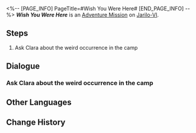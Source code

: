<%-- [PAGE_INFO]
PageTitle=#Wish You Were Here#
[END_PAGE_INFO] --%>
{{Stub|Dialogue.}}
{{Mission Infobox
|id            = 2010909
|title         = 
|image         = <!--Mission Wish You Were Here.png-->
|type          = Adventure
|event_name    = 
|chapter       = 
|requirements  = Complete {{cx}}<!--Hidden Exploration Objective ID 2010907--> and wait for the next Daily [[Reset]]
|summary       = <!--official mission summary from Fate's Atlas-->
|characters    = Automaton A; Automaton B; Automaton Grizzly; Clara; Trailblazer
|startLocation = [[Jarilo-VI]] - [[Robot Settlement]]
|world         = Jarilo-VI
|area          = Robot Settlement
|prev          = 
|next          = 
|exp           = 
|credits       = 
|stellarJade   = 
|other         = 
}}
'''''Wish You Were Here''''' is an [[Adventure Mission]] on [[Jarilo-VI]].

==Steps==
# Ask Clara about the weird occurrence in the camp

<!--
==Gameplay Notes==

--><!--
==Trial Character==

-->
==Dialogue==
{{Stub Dialogue}}
{{Dialogue Start}}
:{{tx}}
{{Dialogue End}}

===Ask Clara about the weird occurrence in the camp===
{{Mission Description|type=adventure|location=Robot Settlement|update|Clara sent a message claiming another weird occurrence happened in the camp. Would this have anything to do with Pascal?}}
{{Dialogue Start}}
:{{tx}}
{{Dialogue End}}

==Other Languages==
{{Other Languages
|en   = Wish You Were Here
|zhs  = 盼你在此
|zht  = 盼你在此
|ja   = あなたがここに居れば……
|ko   = 이곳에 네가 있길
|es   = Ojalá estuvieras aquí
|fr   = Si seulement tu étais là
|ru   = Жаль, что тебя здесь нет
|th   = อยากให้เธออยู่ตรงนี้
|vi   = Ước Gì Bạn Ở Đây
|de   = Wünschte, du wärst hier
|id   = Semoga Kamu di Sini
|pt   = Se Você Estivesse Aqui
}}

==Change History==
{{Change History|1.0}}
